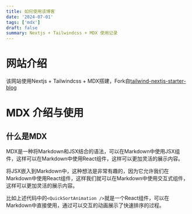 ```yaml
---
title: 如何使用该博客
date: '2024-07-01'
tags: ['mdx']
draft: false
summary: Nextjs + Tailwindcss + MDX 使用记录
---
```

# 网站介绍
该网站使用Nextjs + Tailwindcss + MDX搭建，Fork自[tailwind-nextjs-starter-blog](https://github.com/timlrx/tailwind-nextjs-starter-blog)

# MDX 介绍与使用
## 什么是MDX
MDX是一种将Markdown和JSX结合的语法，可以在Markdown中使用JSX组件，这样可以在Markdown中使用React组件，这样可以更加灵活的展示内容。

将JSX嵌入到Markdown中，这种想法是非常有趣的，因为它允许我们在Markdown中使用React组件，这样我们就可以在Markdown中使用交互式组件，这样可以更加灵活的展示内容。

<QuickSortAnimation />

比如上述代码中的`<QuickSortAnimation />`就是一个React组件，可以在Markdown中直接使用，通过可以交互的动画展示了快速排序的过程。
